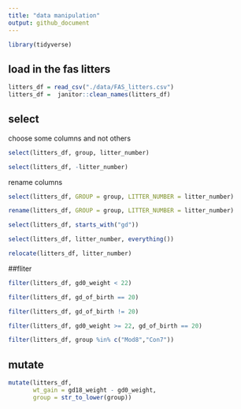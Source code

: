 ```yaml
---
title: "data manipulation"
output: github_document
---
```




```r
library(tidyverse)
```

## load in the fas litters
```r
litters_df = read_csv("./data/FAS_litters.csv")
litters_df =  janitor::clean_names(litters_df)
```

## select
choose some columns and not others
```r
select(litters_df, group, litter_number)
```

```r
select(litters_df, -litter_number)
```

rename columns
```r
select(litters_df, GROUP = group, LITTER_NUMBER = litter_number)
```

```r
rename(litters_df, GROUP = group, LITTER_NUMBER = litter_number)
```

```r
select(litters_df, starts_with("gd"))
```

```r
select(litters_df, litter_number, everything())
```

```r
relocate(litters_df, litter_number)
```

##fliter

```r
filter(litters_df, gd0_weight < 22)
```

```r
filter(litters_df, gd_of_birth == 20)
```

```r
filter(litters_df, gd_of_birth != 20)
```

```r
filter(litters_df, gd0_weight >= 22, gd_of_birth == 20)
```

```r
filter(litters_df, group %in% c("Mod8","Con7"))
```

## mutate

```r
mutate(litters_df, 
       wt_gain = gd18_weight - gd0_weight,
       group = str_to_lower(group))
```










